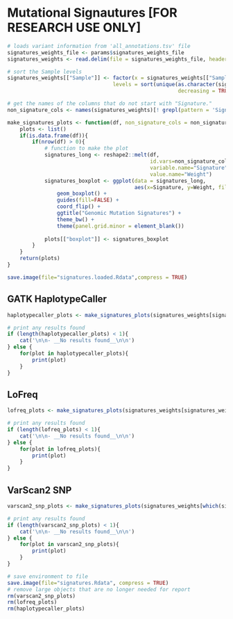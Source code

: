 # Mutational Signautures [FOR RESEARCH USE ONLY]

```r
# loads variant information from 'all_annotations.tsv' file
signatures_weights_file <- params$signatures_weights_file
signatures_weights <- read.delim(file = signatures_weights_file, header = TRUE, sep = '\t')

# sort the Sample levels
signatures_weights[["Sample"]] <- factor(x = signatures_weights[["Sample"]],
                                  levels = sort(unique(as.character(signatures_weights[["Sample"]]),
                                                       decreasing = TRUE)))

# get the names of the columns that do not start with "Signature."
non_signature_cols <- names(signatures_weights)[! grepl(pattern = 'Signature.', x = names(signatures_weights))]

make_signatures_plots <- function(df, non_signature_cols = non_signature_cols){
    plots <- list()
    if(is.data.frame(df)){
        if(nrow(df) > 0){
            # function to make the plot
            signatures_long <- reshape2::melt(df,
                                              id.vars=non_signature_cols,
                                              variable.name="Signature",
                                              value.name="Weight")
            signatures_boxplot <- ggplot(data = signatures_long, 
                                         aes(x=Signature, y=Weight, fill = Signature)) +
                geom_boxplot() +
                guides(fill=FALSE) +
                coord_flip() +
                ggtitle("Genomic Mutation Signatures") +
                theme_bw() +
                theme(panel.grid.minor = element_blank())
            
            plots[["boxplot"]] <- signatures_boxplot
        }
    }
    return(plots)
}

save.image(file="signatures.loaded.Rdata",compress = TRUE)
```

## GATK HaplotypeCaller

```r
haplotypecaller_plots <- make_signatures_plots(signatures_weights[signatures_weights[["VariantCaller"]] == 'HaplotypeCaller', ])
```

```r
# print any results found
if (length(haplotypecaller_plots) < 1){
    cat('\n\n- __No results found__\n\n')
} else {
    for(plot in haplotypecaller_plots){
        print(plot)
    }
}
```

## LoFreq

```r
lofreq_plots <- make_signatures_plots(signatures_weights[signatures_weights[["VariantCaller"]] == 'LoFreq', ])
```

```r
# print any results found
if (length(lofreq_plots) < 1){
    cat('\n\n- __No results found__\n\n')
} else {
    for(plot in lofreq_plots){
        print(plot)
    }
}
```

## VarScan2 SNP

```r
varscan2_snp_plots <- make_signatures_plots(signatures_weights[which(signatures_weights[["VariantCaller"]] == 'VarScan2' & signatures_weights[["VariantCallerType"]] == "snp" ), ])
```


```r
# print any results found
if (length(varscan2_snp_plots) < 1){
    cat('\n\n- __No results found__\n\n')
} else {
    for(plot in varscan2_snp_plots){
        print(plot)
    }
}
```


```r
# save environment to file
save.image(file="signatures.Rdata", compress = TRUE)
# remove large objects that are no longer needed for report
rm(varscan2_snp_plots)
rm(lofreq_plots)
rm(haplotypecaller_plots)

```
